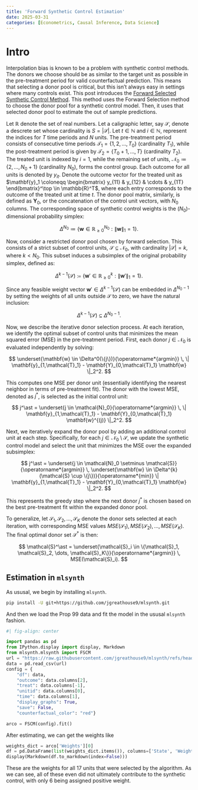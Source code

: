 ```yaml
---
title: 'Forward Synthetic Control Estimation'
date: 2025-03-31
categories: [Econometrics, Causal Inference, Data Science]
---
```

# Intro
Interpolation bias is known to be a problem with synthetic control methods. The donors we choose should be as similar to the target unit as possible in the pre-treatment period for valid counterfactual prediction. This means that selecting a donor pool is critical, but this isn't always easy in settings where many controls exist. This post introduces the [Forward Selected Synthetic Control Method](https://doi.org/10.1016/j.econlet.2024.111976). This method uses the Forward Selection method to choose the donor pool for a synthetic control model. Then, it uses that selected donor pool to estimate the out of sample predictions. 

Let $\mathbb{R}$ denote the set of real numbers. Let a caligraphic letter, say $\mathcal S$, denote a descrete set whose cardinality is $S=|\mathcal{S}|$. Let $t \in \mathbb{N}$ and $i \in \mathbb{N}$, represent the indices for $T$ time periods and  $N$ units. The pre-treatment period consists of consecutive time periods $\mathcal{T}_1 = \{1, 2, \ldots, T_0\}$ (cardinality $T_1$), while the post-treatment period is given by $\mathcal{T}_2 = \{T_0 + 1, \ldots, T\}$ (cardinality $T_2$). The treated unit is indexed by $i = 1$, while the remaining set of units, $\mathcal{N}_0 \coloneqq \{2, \ldots, N_0 + 1\}$ (cardinality $N_0$), forms the control group. Each outcome for all units is denoted by $y_{it}$. Denote the outcome vector for the treated unit as $\mathbf{y}_1 \coloneqq \begin{bmatrix} y_{11} & y_{12} & \cdots & y_{1T} \end{bmatrix}^\top \in \mathbb{R}^T$, where each entry corresponds to the outcome of the treated unit at time $t$. The donor pool matrix, similarly, is defined as $\mathbf{Y}_0$, or the concatenation of the control unit vectors, with $N_0$ columns. The corresponding space of synthetic control weights is the $(N_0)$-dimensional probability simplex:

$$
\Delta^{N_0} \coloneqq \left\{ \mathbf{w} \in \mathbb{R}_{\geq 0}^{N_0} : \|\mathbf{w}\|_1 = 1 \right\}.
$$

Now, consider a restricted donor pool chosen by forward selection. This consists of a strict subset of control units, $\mathcal{S} \subseteq \mathcal{N}_0$, with cardinality $|\mathcal{S}| = k$, where $k < N_0$. This subset induces a subsimplex of the original probability simplex, defined as:  

$$
\Delta^{k - 1}(\mathcal{S}) \coloneqq \left\{ \mathbf{w}' \in \mathbb{R}_{\geq 0}^{k} : \|\mathbf{w}'\|_1 = 1 \right\}.
$$

Since any feasible weight vector $\mathbf{w}' \in \Delta^{k-1}(\mathcal{S})$ can be embedded in $\Delta^{N_0-1}$ by setting the weights of all units outside $\mathcal{S}$ to zero, we have the natural inclusion:

$$
\Delta^{k - 1}(\mathcal{S}) \subseteq \Delta^{N_0 - 1}.
$$

Now, we describe the iterative donor selection process. At each iteration, we identify the optimal subset of control units that minimizes the mean squared error (MSE) in the pre-treatment period. First, each donor $j \in \mathcal{N}_0$ is evaluated independently by solving:

$$
\underset{\mathbf{w} \in \Delta^0(\{j\})}{\operatorname*{argmin}} \, \| \mathbf{y}_{1,\mathcal{T}_1} - \mathbf{Y}_{0,\mathcal{T}_1} \mathbf{w} \|_2^2.
$$

This computes one MSE per donor unit (essentially identifying the nearest neighbor in terms of pre-treatment fit). The donor with the lowest MSE, denoted as $j^\ast$, is selected as the initial control unit:

$$
 j^\ast = \underset{j \in \mathcal{N}_0}{\operatorname*{argmin}} \, \| \mathbf{y}_{1,\mathcal{T}_1} - \mathbf{Y}_{0,\mathcal{T}_1} \mathbf{w}^{(j)} \|_2^2.
$$

Next, we iteratively expand the donor pool by adding an additional control unit at each step. Specifically, for each $j \in \mathcal{N}_0 \setminus \mathcal{S}$, we update the synthetic control model and select the unit that minimizes the MSE over the expanded subsimplex:

$$
 j^\ast = \underset{j \in \mathcal{N}_0 \setminus \mathcal{S}}{\operatorname*{argmin}} \, \underset{\mathbf{w} \in \Delta^{k}(\mathcal{S} \cup \{j\})}{\operatorname*{min}} \| \mathbf{y}_{1,\mathcal{T}_1} - \mathbf{Y}_{0,\mathcal{T}_1} \mathbf{w} \|_2^2.
$$

This represents the greedy step where the next donor $j^\ast$ is chosen based on the best pre-treatment fit within the expanded donor pool. 

To generalize, let $\mathcal{S}_1, \mathcal{S}_2, \dots, \mathcal{S}_K$ denote the donor sets selected at each iteration, with corresponding MSE values $MSE(\mathcal{S}_1), MSE(\mathcal{S}_2), \dots, MSE(\mathcal{S}_K)$. The final optimal donor set $\mathcal{S}^\ast$ is then:

$$
\mathcal{S}^\ast = \underset{\mathcal{S}_i \in \{\mathcal{S}_1, \mathcal{S}_2, \dots, \mathcal{S}_K\}}{\operatorname*{argmin}} \, MSE(\mathcal{S}_i).
$$

## Estimation in ```mlsynth```

As ususal, we begin by installing ```mlsynth```.

```bash
pip install -U git+https://github.com/jgreathouse9/mlsynth.git
```

And then we load the Prop 99 data and fit the model in the ususal ```mlsynth``` fashion.

```python
#| fig-align: center

import pandas as pd
from IPython.display import display, Markdown
from mlsynth.mlsynth import FSCM
url = "https://raw.githubusercontent.com/jgreathouse9/mlsynth/refs/heads/main/basedata/smoking_data.csv"
data = pd.read_csv(url)
config = {
    "df": data,
    "outcome": data.columns[2],
    "treat": data.columns[-1],
    "unitid": data.columns[0],
    "time": data.columns[1],
    "display_graphs": True,
    "save": False,
    "counterfactual_color": "red"}

arco = FSCM(config).fit()
```

After estimating, we can get the weights like

```python
weights_dict = arco['Weights'][0]
df = pd.DataFrame(list(weights_dict.items()), columns=['State', 'Weight'])
display(Markdown(df.to_markdown(index=False)))
```
These are the weights for all 17 units that were selected by the algorithm. As we can see, all of these even did not ultimately contribute to the synthetic control, with only 6 being assigned positive weight.
